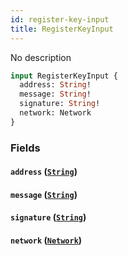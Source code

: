 ```yaml
---
id: register-key-input
title: RegisterKeyInput
---
```



No description

```graphql
input RegisterKeyInput {
  address: String!
  message: String!
  signature: String!
  network: Network
}
```


### Fields

#### `address` ([`String`](/cyberconnect-api/reference/scalars/string))




#### `message` ([`String`](/cyberconnect-api/reference/scalars/string))




#### `signature` ([`String`](/cyberconnect-api/reference/scalars/string))




#### `network` ([`Network`](/cyberconnect-api/reference/enums/network))






